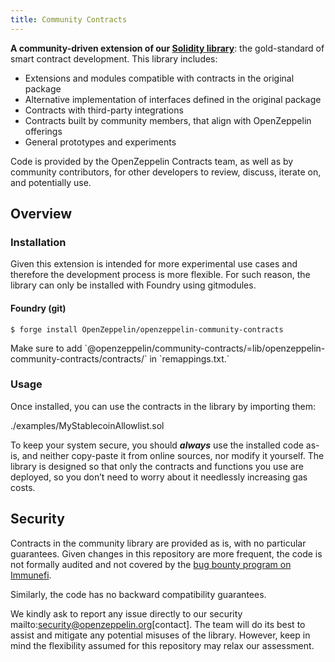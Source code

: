 ```yaml
---
title: Community Contracts
---
```


**A community-driven extension of our [Solidity library](https://docs.openzeppelin.com/contracts)**: the gold-standard of smart contract development. This library includes:

* Extensions and modules compatible with contracts in the original package
* Alternative implementation of interfaces defined in the original package
* Contracts with third-party integrations
* Contracts built by community members, that align with OpenZeppelin offerings
* General prototypes and experiments

Code is provided by the OpenZeppelin Contracts team, as well as by community contributors, for other developers to review, discuss, iterate on, and potentially use.

## Overview

### Installation

Given this extension is intended for more experimental use cases and therefore the development process is more flexible. For such reason, the library can only be installed with Foundry using gitmodules.

#### Foundry (git)

```console
$ forge install OpenZeppelin/openzeppelin-community-contracts
```

<Callout>
Make sure to add `@openzeppelin/community-contracts/=lib/openzeppelin-community-contracts/contracts/` in `remappings.txt.` 
</Callout>

### Usage

Once installed, you can use the contracts in the library by importing them:

<include cwd lang='solidity'>./examples/MyStablecoinAllowlist.sol</include>

To keep your system secure, you should ***always*** use the installed code as-is, and neither copy-paste it from online sources, nor modify it yourself. The library is designed so that only the contracts and functions you use are deployed, so you don’t need to worry about it needlessly increasing gas costs.

## Security

Contracts in the community library are provided as is, with no particular guarantees. Given changes in this repository are more frequent, the code is not formally audited and not covered by the [bug bounty program on Immunefi](https://www.immunefi.com/bounty/openzeppelin).

Similarly, the code has no backward compatibility guarantees.

We kindly ask to report any issue directly to our security mailto:security@openzeppelin.org[contact]. The team will do its best to assist and mitigate any potential misuses of the library. However, keep in mind the flexibility assumed for this repository may relax our assessment.
